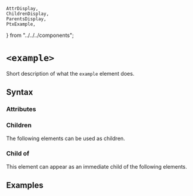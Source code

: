     AttrDisplay,
    ChildrenDisplay,
    ParentsDisplay,
    PtxExample,
} from "../../../components";

# `<example>`

Short description of what the `example` element does.

## Syntax

### Attributes

<AttrDisplay name="example" />

### Children

The following elements can be used as children.

<ChildrenDisplay name="example" />

### Child of

This element can appear as an immediate child of the following elements.

<ParentsDisplay name="example" />

## Examples

    